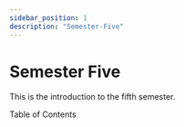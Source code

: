 ```yaml
---
sidebar_position: 1
description: "Semester-Five"
---
```



# Semester Five

This is the introduction to the fifth semester.

Table of Contents

<TitleCard
  title="Advanced Databases"
  logo="database"
  link="/docs/five/category/advanced-databases"
/>
<TitleCard
  title="Data Analytics"
  logo="analytics"
  link="/docs/five/category/data-analytics"
/>
